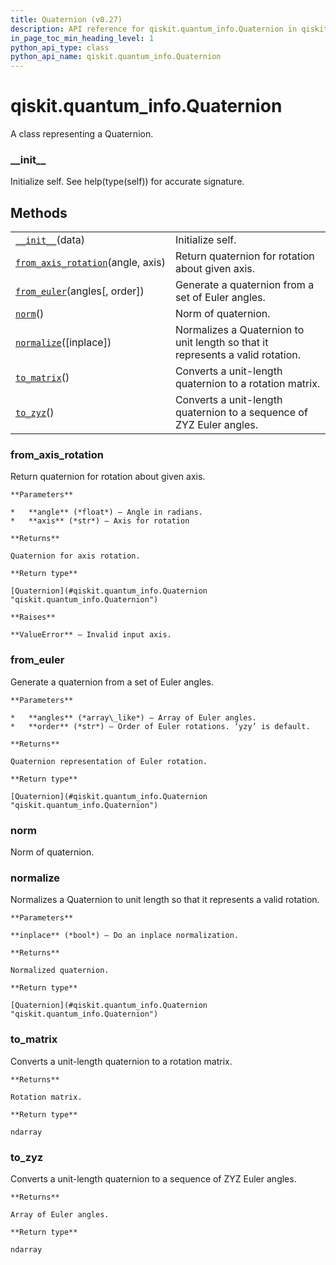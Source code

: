 ```yaml
---
title: Quaternion (v0.27)
description: API reference for qiskit.quantum_info.Quaternion in qiskit v0.27
in_page_toc_min_heading_level: 1
python_api_type: class
python_api_name: qiskit.quantum_info.Quaternion
---
```


<span id="qiskit-quantum-info-quaternion" />

# qiskit.quantum\_info.Quaternion

<Class id="qiskit.quantum_info.Quaternion" isDedicatedPage={true} github="https://github.com/qiskit/qiskit/tree/stable/0.17/qiskit/quantum_info/synthesis/quaternion.py" signature="Quaternion(data)" modifiers="class">
  A class representing a Quaternion.

  ### \_\_init\_\_

  <Function id="qiskit.quantum_info.Quaternion.__init__" signature="__init__(data)">
    Initialize self. See help(type(self)) for accurate signature.
  </Function>

  ## Methods

  |                                                                                                                                             |                                                                                |
  | ------------------------------------------------------------------------------------------------------------------------------------------- | ------------------------------------------------------------------------------ |
  | [`__init__`](#qiskit.quantum_info.Quaternion.__init__ "qiskit.quantum_info.Quaternion.__init__")(data)                                      | Initialize self.                                                               |
  | [`from_axis_rotation`](#qiskit.quantum_info.Quaternion.from_axis_rotation "qiskit.quantum_info.Quaternion.from_axis_rotation")(angle, axis) | Return quaternion for rotation about given axis.                               |
  | [`from_euler`](#qiskit.quantum_info.Quaternion.from_euler "qiskit.quantum_info.Quaternion.from_euler")(angles\[, order])                    | Generate a quaternion from a set of Euler angles.                              |
  | [`norm`](#qiskit.quantum_info.Quaternion.norm "qiskit.quantum_info.Quaternion.norm")()                                                      | Norm of quaternion.                                                            |
  | [`normalize`](#qiskit.quantum_info.Quaternion.normalize "qiskit.quantum_info.Quaternion.normalize")(\[inplace])                             | Normalizes a Quaternion to unit length so that it represents a valid rotation. |
  | [`to_matrix`](#qiskit.quantum_info.Quaternion.to_matrix "qiskit.quantum_info.Quaternion.to_matrix")()                                       | Converts a unit-length quaternion to a rotation matrix.                        |
  | [`to_zyz`](#qiskit.quantum_info.Quaternion.to_zyz "qiskit.quantum_info.Quaternion.to_zyz")()                                                | Converts a unit-length quaternion to a sequence of ZYZ Euler angles.           |

  ### from\_axis\_rotation

  <Function id="qiskit.quantum_info.Quaternion.from_axis_rotation" signature="from_axis_rotation(angle, axis)" modifiers="classmethod">
    Return quaternion for rotation about given axis.

    **Parameters**

    *   **angle** (*float*) – Angle in radians.
    *   **axis** (*str*) – Axis for rotation

    **Returns**

    Quaternion for axis rotation.

    **Return type**

    [Quaternion](#qiskit.quantum_info.Quaternion "qiskit.quantum_info.Quaternion")

    **Raises**

    **ValueError** – Invalid input axis.
  </Function>

  ### from\_euler

  <Function id="qiskit.quantum_info.Quaternion.from_euler" signature="from_euler(angles, order='yzy')" modifiers="classmethod">
    Generate a quaternion from a set of Euler angles.

    **Parameters**

    *   **angles** (*array\_like*) – Array of Euler angles.
    *   **order** (*str*) – Order of Euler rotations. ‘yzy’ is default.

    **Returns**

    Quaternion representation of Euler rotation.

    **Return type**

    [Quaternion](#qiskit.quantum_info.Quaternion "qiskit.quantum_info.Quaternion")
  </Function>

  ### norm

  <Function id="qiskit.quantum_info.Quaternion.norm" signature="norm()">
    Norm of quaternion.
  </Function>

  ### normalize

  <Function id="qiskit.quantum_info.Quaternion.normalize" signature="normalize(inplace=False)">
    Normalizes a Quaternion to unit length so that it represents a valid rotation.

    **Parameters**

    **inplace** (*bool*) – Do an inplace normalization.

    **Returns**

    Normalized quaternion.

    **Return type**

    [Quaternion](#qiskit.quantum_info.Quaternion "qiskit.quantum_info.Quaternion")
  </Function>

  ### to\_matrix

  <Function id="qiskit.quantum_info.Quaternion.to_matrix" signature="to_matrix()">
    Converts a unit-length quaternion to a rotation matrix.

    **Returns**

    Rotation matrix.

    **Return type**

    ndarray
  </Function>

  ### to\_zyz

  <Function id="qiskit.quantum_info.Quaternion.to_zyz" signature="to_zyz()">
    Converts a unit-length quaternion to a sequence of ZYZ Euler angles.

    **Returns**

    Array of Euler angles.

    **Return type**

    ndarray
  </Function>
</Class>

